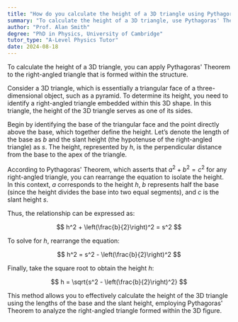 ```yaml
---
title: "How do you calculate the height of a 3D triangle using Pythagoras' Theorem?"
summary: "To calculate the height of a 3D triangle, use Pythagoras' Theorem on the right-angled triangle formed."
author: "Prof. Alan Smith"
degree: "PhD in Physics, University of Cambridge"
tutor_type: "A-Level Physics Tutor"
date: 2024-08-18
---
```


To calculate the height of a 3D triangle, you can apply Pythagoras' Theorem to the right-angled triangle that is formed within the structure.

Consider a 3D triangle, which is essentially a triangular face of a three-dimensional object, such as a pyramid. To determine its height, you need to identify a right-angled triangle embedded within this 3D shape. In this triangle, the height of the 3D triangle serves as one of its sides.

Begin by identifying the base of the triangular face and the point directly above the base, which together define the height. Let’s denote the length of the base as $b$ and the slant height (the hypotenuse of the right-angled triangle) as $s$. The height, represented by $h$, is the perpendicular distance from the base to the apex of the triangle.

According to Pythagoras' Theorem, which asserts that $a^2 + b^2 = c^2$ for any right-angled triangle, you can rearrange the equation to isolate the height. In this context, $a$ corresponds to the height $h$, $b$ represents half the base (since the height divides the base into two equal segments), and $c$ is the slant height $s$.

Thus, the relationship can be expressed as:

$$
h^2 + \left(\frac{b}{2}\right)^2 = s^2
$$

To solve for $h$, rearrange the equation:

$$
h^2 = s^2 - \left(\frac{b}{2}\right)^2
$$

Finally, take the square root to obtain the height $h$:

$$
h = \sqrt{s^2 - \left(\frac{b}{2}\right)^2}
$$

This method allows you to effectively calculate the height of the 3D triangle using the lengths of the base and the slant height, employing Pythagoras' Theorem to analyze the right-angled triangle formed within the 3D figure.
    